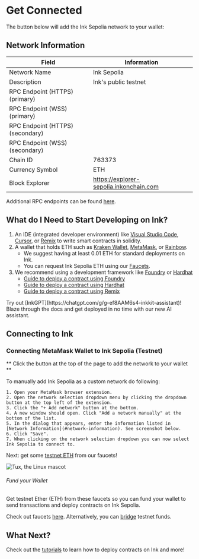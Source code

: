 
# Get Connected

The button below will add the Ink Sepolia network to your wallet:

<AddNetworkButton />

## Network Information

| Field                            | Information                                                    |
| -------------------------------- | -------------------------------------------------------------- |
| Network Name                     | Ink Sepolia                                                    |
| Description                      | Ink's public testnet                                           |
| RPC Endpoint (HTTPS) (primary)   | <CopyableCode code="https://rpc-gel-sepolia.inkonchain.com" /> |
| RPC Endpoint (WSS) (primary)     | <CopyableCode code="wss://rpc-gel-sepolia.inkonchain.com" />   |
| RPC Endpoint (HTTPS) (secondary) | <CopyableCode code="https://rpc-qnd-sepolia.inkonchain.com" /> |
| RPC Endpoint (WSS) (secondary)   | <CopyableCode code="wss://rpc-qnd-sepolia.inkonchain.com" />   |
| Chain ID                         | 763373                                                         |
| Currency Symbol                  | ETH                                                            |
| Block Explorer                   | https://explorer-sepolia.inkonchain.com                        |

Additional RPC endpoints can be found [here](/build/tools/rpcs).

## What do I Need to Start Developing on Ink?

1. An IDE (integrated developer environment) like [Visual Studio Code](https://code.visualstudio.com/), [Cursor](https://www.cursor.com), or [Remix](https://remix.ethereum.org/) to write smart contracts in solidity.
1. A wallet that holds ETH such as [Kraken Wallet](https://www.kraken.com/wallet), [MetaMask](https://metamask.io/), or [Rainbow](https://rainbow.me/).
   - We suggest having at least 0.01 ETH for standard deployments on Ink.
   - You can request Ink Sepolia ETH using our [Faucets](/quick-start/faucets).
1. We recommend using a development framework like [Foundry](https://book.getfoundry.sh/) or [Hardhat](https://hardhat.org/)
   - [Guide to deploy a contract using Foundry](/build/tutorials/deploying-a-smart-contract/foundry)
   - [Guide to deploy a contract using Hardhat](/build/tutorials/deploying-a-smart-contract/hardhat)
   - [Guide to deploy a contract using Remix](/build/tutorials/deploying-a-smart-contract/remix)

<Callout type="info" emoji="ℹ️">
  Try out [InkGPT](https://chatgpt.com/g/g-ef8AAM6s4-inkkit-assistant)! Blaze
  through the docs and get deployed in no time with our new AI assistant.
</Callout>

## Connecting to Ink

### Connecting MetaMask Wallet to Ink Sepolia (Testnet)

** Click the button at the top of the page to add the network to your wallet **

To manually add Ink Sepolia as a custom network do following:

    1. Open your MetaMask browser extension.
    2. Open the network selection dropdown menu by clicking the dropdown button at the top left of the extension.
    3. Click the "+ Add network" button at the bottom.
    4. A new window should open. Click "Add a network manually" at the bottom of the list.
    5. In the dialog that appears, enter the information listed in [Network Information](#network-information). See screenshot below.
    6. Click "Save".
    7. When clicking on the network selection dropdown you can now select Ink Sepolia to connect to.

Next: get some [testnet ETH](/quick-start/faucets) from our faucets!

![Tux, the Linux mascot](../../images/add_network.png)

###### Fund your Wallet

Get testnet Ether (ETH) from these faucets so you can fund your wallet to send transactions and deploy contracts on Ink Sepolia.

Check out faucets [here](/quick-start/faucets). Alternatively, you can [bridge](/quick-start/faucets#bridging-funds-to-ink-sepolia) testnet funds.

## What Next?

Check out the [tutorials](/build/tutorials/deploying-a-smart-contract/foundry) to learn how to deploy contracts on Ink and more!
